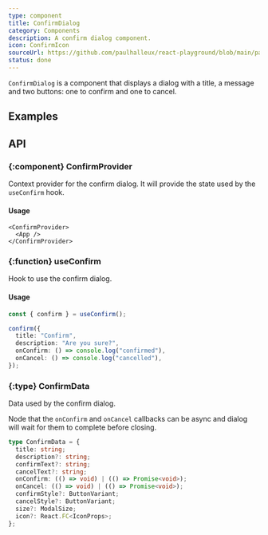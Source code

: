 ```yaml
---
type: component
title: ConfirmDialog
category: Components
description: A confirm dialog component.
icon: ConfirmIcon
sourceUrl: https://github.com/paulhalleux/react-playground/blob/main/packages/playground/src/components/ConfirmDialog/ConfirmDialog.tsx
status: done
---
```


`ConfirmDialog` is a component that displays a dialog with a title, a message and two buttons: one to confirm and one to cancel.

## Examples

<Example name="components/General/ConfirmDialog" />

## API

### \{:component} ConfirmProvider

Context provider for the confirm dialog. It will provide the state used by the `useConfirm` hook.

#### Usage

```tsx
<ConfirmProvider>
  <App />
</ConfirmProvider>
```

### \{:function} useConfirm

Hook to use the confirm dialog.

#### Usage

```ts
const { confirm } = useConfirm();

confirm({
  title: "Confirm",
  description: "Are you sure?",
  onConfirm: () => console.log("confirmed"),
  onCancel: () => console.log("cancelled"),
});
```

### \{:type} ConfirmData

Data used by the confirm dialog.

Node that the `onConfirm` and `onCancel` callbacks can be async and dialog will wait for them to complete before closing.

```ts
type ConfirmData = {
  title: string;
  description?: string;
  confirmText?: string;
  cancelText?: string;
  onConfirm: (() => void) | (() => Promise<void>);
  onCancel: (() => void) | (() => Promise<void>);
  confirmStyle?: ButtonVariant;
  cancelStyle?: ButtonVariant;
  size?: ModalSize;
  icon?: React.FC<IconProps>;
};
```